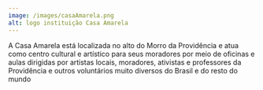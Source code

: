 ```yaml
---
image: /images/casaAmarela.png
alt: logo instituição Casa Amarela
---
```

A Casa Amarela está localizada no alto do Morro da Providência e atua como centro cultural e artístico para seus moradores por meio de oficinas e aulas dirigidas por artistas locais, moradores, ativistas e professores da Providência e outros voluntários muito diversos do Brasil e do resto do mundo